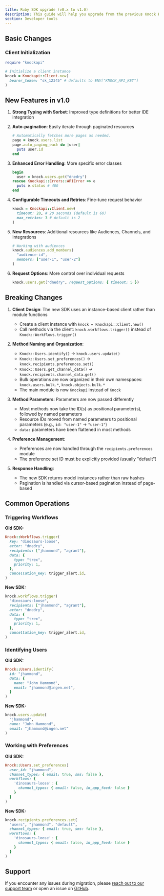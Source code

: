 ```yaml
---
title: Ruby SDK upgrade (v0.x to v1.0)
description: This guide will help you upgrade from the previous Knock Ruby SDK to the new v1.0 Ruby SDK.
section: Developer tools
---
```


## Basic Changes

### Client Initialization

```ruby
require "knockapi"

# Initialize a client instance
knock = Knockapi::Client.new(
  bearer_token: "sk_12345" # defaults to ENV["KNOCK_API_KEY"]
)
```

## New Features in v1.0

1. **Strong Typing with Sorbet**: Improved type definitions for better IDE integration

2. **Auto-pagination**: Easily iterate through paginated resources

   ```ruby
   # Automatically fetches more pages as needed.
   page = knock.users.list
   page.auto_paging_each do |user|
     puts user.id
   end
   ```

3. **Enhanced Error Handling**: More specific error classes

   ```ruby
   begin
     user = knock.users.get("dnedry")
   rescue Knockapi::Errors::APIError => e
     puts e.status # 400
   end
   ```

4. **Configurable Timeouts and Retries**: Fine-tune request behavior

   ```ruby
   knock = Knockapi::Client.new(
     timeout: 20, # 20 seconds (default is 60)
     max_retries: 3 # default is 2
   )
   ```

5. **New Resources**: Additional resources like Audiences, Channels, and Integrations

   ```ruby
   # Working with audiences
   knock.audiences.add_members(
     "audience-id",
     members: ["user-1", "user-2"]
   )
   ```

6. **Request Options**: More control over individual requests
   ```ruby
   knock.users.get("dnedry", request_options: { timeout: 5 })
   ```

## Breaking Changes

1. **Client Design**: The new SDK uses an instance-based client rather than module functions

   - Create a client instance with `knock = Knockapi::Client.new()`
   - Call methods via the client: `knock.workflows.trigger()` instead of `Knock::Workflows.trigger()`

2. **Method Naming and Organization**:

   - `Knock::Users.identify()` → `knock.users.update()`
   - `Knock::Users.set_preferences()` → `knock.recipients.preferences.set()`
   - `Knock::Users.get_channel_data()` → `knock.recipients.channel_data.get()`
   - Bulk operations are now organized in their own namespaces: `knock.users.bulk.*`, `knock.objects.bulk.*`
   - The main module is now `Knockapi` instead of `Knock`

3. **Method Parameters**: Parameters are now passed differently

   - Most methods now take the ID(s) as positional parameter(s), followed by named parameters
   - Resource IDs moved from named parameters to positional parameters (e.g., `id: "user-1"` → `"user-1"`)
   - `data:` parameters have been flattened in most methods

4. **Preference Management**:

   - Preferences are now handled through the `recipients.preferences` module
   - The preference set ID must be explicitly provided (usually "default")

5. **Response Handling**:
   - The new SDK returns model instances rather than raw hashes
   - Pagination is handled via cursor-based pagination instead of page-based

## Common Operations

### Triggering Workflows

**Old SDK:**

```ruby
Knock::Workflows.trigger(
  key: "dinosaurs-loose",
  actor: "dnedry",
  recipients: ["jhammond", "agrant"],
  data: {
    type: "trex",
    priority: 1,
  },
  cancellation_key: trigger_alert.id,
)
```

**New SDK:**

```ruby
knock.workflows.trigger(
  "dinosaurs-loose",
  recipients: ["jhammond", "agrant"],
  actor: "dnedry",
  data: {
    type: "trex",
    priority: 1,
  },
  cancellation_key: trigger_alert.id,
)
```

### Identifying Users

**Old SDK:**

```ruby
Knock::Users.identify(
  id: "jhammond",
  data: {
    name: "John Hammond",
    email: "jhammond@ingen.net",
  }
)
```

**New SDK:**

```ruby
knock.users.update(
  "jhammond",
  name: "John Hammond",
  email: "jhammond@ingen.net"
)
```

### Working with Preferences

**Old SDK:**

```ruby
Knock::Users.set_preferences(
  user_id: "jhammond",
  channel_types: { email: true, sms: false },
  workflows: {
    'dinosaurs-loose': {
      channel_types: { email: false, in_app_feed: false }
    }
  }
)
```

**New SDK:**

```ruby
knock.recipients.preferences.set(
  "users", "jhammond", "default",
  channel_types: { email: true, sms: false },
  workflows: {
    'dinosaurs-loose': {
      channel_types: { email: false, in_app_feed: false }
    }
  }
)
```

## Support

If you encounter any issues during migration, please [reach out to our support team](mailto:support@knock.app) or open an issue on [GitHub](https://github.com/knocklabs/knock-ruby/issues).
